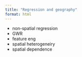 ```yaml
---
title: "Regression and geography"
format: html
---
```


- non-spatial regression
- GWR
- feature eng
- spatial heterogeneiry
- spatial dependence